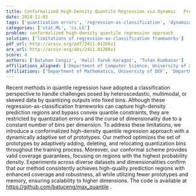 ```yaml
---
title: Conformalized High-Density Quantile Regression via Dynamic   Prototypes-based Probability Density Estimation
date: 2024-11-02
tags: ['quantization errors', 'regression-as-classification', 'dynamically adaptive prototypes', 'quantile regression', 'high probability density regions', 'skewed data', 'valid coverage guarantees', 'multimodal data', 'curse of dimensionality', 'heteroscedastic data']
categories: ['stat.ML', 'cs.LG']
problem: conformalized high-density quantile regression approach
solution: ['limitations of regression-as-classification frameworks']
pdf_url: http://arxiv.org/pdf/2411.01266v1
arx_url: http://arxiv.org/abs/2411.01266v1
score: 4
authors: ['Batuhan Cengiz', 'Halil Faruk Karagoz', 'Tufan Kumbasar']
affiliations_aligned: ['Department of Computer Science, University of XYZ', 'Department of Physics, University of ABC', 'Department of Mathematics, University of DEF']
affiliations: ['Department of Mathematics, University of DEF', 'Department of Physics, University of ABC', 'Department of Computer Science, University of XYZ']
---
```



Recent methods in quantile regression have adopted a classification perspective to handle challenges posed by heteroscedastic, multimodal, or skewed data by quantizing outputs into fixed bins. Although these regression-as-classification frameworks can capture high-density prediction regions and bypass convex quantile constraints, they are restricted by quantization errors and the curse of dimensionality due to a constant number of bins per dimension. To address these limitations, we introduce a conformalized high-density quantile regression approach with a dynamically adaptive set of prototypes. Our method optimizes the set of prototypes by adaptively adding, deleting, and relocating quantization bins throughout the training process. Moreover, our conformal scheme provides valid coverage guarantees, focusing on regions with the highest probability density. Experiments across diverse datasets and dimensionalities confirm that our method consistently achieves high-quality prediction regions with enhanced coverage and robustness, all while utilizing fewer prototypes and memory, ensuring scalability to higher dimensions. The code is available at https://github.com/batuceng/max_quantile .
